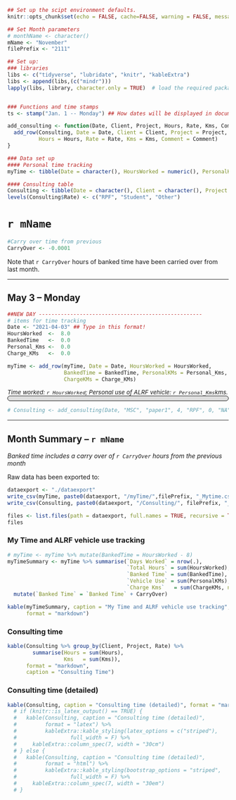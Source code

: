 ```r
## Set up the scipt environment defaults.
knitr::opts_chunk$set(echo = FALSE, cache=FALSE, warning = FALSE, message = FALSE, results = 'show' )
```

```r
## Set Month parameters 
# monthName <- character()
mName <- "November"
filePrefix <- "2111"

```



```r
## Set up:
### libraries
libs <- c("tidyverse", "lubridate", "knitr", "kableExtra")
libs <- append(libs,(c("mindr")))
lapply(libs, library, character.only = TRUE)  # load the required packages


### Functions and time stamps
ts <- stamp("Jan. 1 -- Monday") ## How dates will be displayed in document

add_consulting <- function(Date, Client, Project, Hours, Rate, Kms, Comment){
  add_row(Consulting, Date = Date, Client = Client, Project = Project,
          Hours = Hours, Rate = Rate, Kms = Kms, Comment = Comment)
}

### Data set up
#### Personal time tracking
myTime <- tibble(Date = character(), HoursWorked = numeric(), PersonalKMs = numeric(), ChargeKMs = numeric(), BankedTime = numeric())

#### Consulting table
Consulting <- tibble(Date = character(), Client = character(), Project = character(), Hours = numeric(), Rate = factor(), Kms = numeric(), Comment = character())
levels(Consulting$Rate) <- c("RPF", "Student", "Other")
```


# `r mName`

```r
#Carry over time from previous
CarryOver <- -0.0001
```
Note that `r CarryOver` hours of banked time have been carried over from last month.

<!-- NEW DAY ESSENTIALS ----------------------------------------> 

------------------

## May 3 -- Monday
  
```r
##NEW DAY ----------------------------------------------------
# items for time tracking
Date <- "2021-04-03" ## Type in this format!
HoursWorked  <-  8.0
BankedTime   <-  0.0
Personal_Kms <-  0.0
Charge_KMs   <-  0.0

myTime <- add_row(myTime, Date = Date, HoursWorked = HoursWorked, 
                  BankedTime = BankedTime, PersonalKMs = Personal_Kms, 
                  ChargeKMs = Charge_KMs)

```
<span style = "font-size: 10pt">
_Time worked: `r HoursWorked`; Personal use of ALRF vehicle: `r Personal_Kms`kms._
<!-- _Charging `r Charge_KMs`kms for use of personal vehicle._  -->
</span>
<!-- #dfdfdf for normal days.  #00edff (lt. blue) for home days--> 
<div style="background-color: #dfdfdf; border: 1px solid #111; border-radius:10px; padding: 5px" >


  
</div>


```r
# Consulting <- add_consulting(Date, "MSC", "paper1", 4, "RPF", 0, "NA")
```

<!-- END Day Essentials ---------------------------------------->




<!-- Below -- prep month summary info -->

------------------

\newpage
## Month Summary -- `r mName` 

_Banked time includes a carry over of `r CarryOver` hours from the previous month_



Raw data has been exported to:
  
```r
dataexport <- "./dataexport"
write_csv(myTime, paste0(dataexport, "/myTime/",filePrefix, "_Mytime.csv"))
write_csv(Consulting, paste0(dataexport, "/Consulting/", filePrefix, "_Consulting.csv"))

files <- list.files(path = dataexport, full.names = TRUE, recursive = TRUE )
files
```





### My Time and ALRF vehicle use tracking {-}

```r
# myTime <- myTime %>% mutate(BankedTime = HoursWorked - 8)
myTimeSummary <- myTime %>% summarise(`Days Worked` = nrow(.),
                                      `Total Hours` = sum(HoursWorked),
                                      `Banked Time` = sum(BankedTime),
                                      `Vehicle Use` = sum(PersonalKMs),
                                      `Charge Kms`   = sum(ChargeKMs, na.rm = TRUE)) %>%
  mutate(`Banked Time` = `Banked Time` + CarryOver)

kable(myTimeSummary, caption = "My Time and ALRF vehicle use tracking",
      format = "markdown")
```





### Consulting time {-}

```r
kable(Consulting %>% group_by(Client, Project, Rate) %>%
        summarise(Hours = sum(Hours),
                  Kms   = sum(Kms)),
      format = "markdown",
      caption = "Consulting Time")
```


\newpage

### Consulting time (detailed) {-}

<!-- _pdf version only -- or see [exported data](#export03) _ -->
  
  
  
```r
kable(Consulting, caption = "Consulting time (detailed)", format = "markdown")
  # if (knitr::is_latex_output() == TRUE) {
  #   kable(Consulting, caption = "Consulting time (detailed)",
  #         format = "latex") %>% 
  #         kableExtra::kable_styling(latex_options = c("striped"),
  #                 full_width = F) %>% 
  #     kableExtra::column_spec(7, width = "30cm")
  # } else {
  #   kable(Consulting, caption = "Consulting time (detailed)",
  #         format = "html") %>% 
  #         kableExtra::kable_styling(bootstrap_options = "striped",
  #                 full_width = F) %>%
  #     kableExtra::column_spec(7, width = "30em")
  # }
  
```
  
  
  